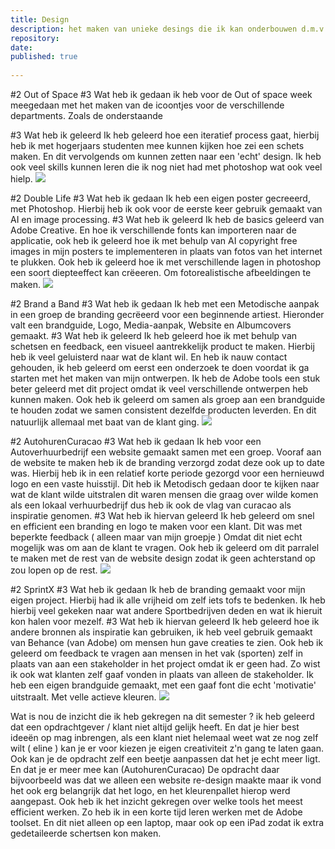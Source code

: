 ```yaml
---
title: Design
description: het maken van unieke desings die ik kan onderbouwen d.m.v documentatie
repository:
date: 
published: true
  
---
```


#2 Out of Space 
#3 Wat heb ik gedaan 
ik heb voor de Out of space week meegedaan met het maken van de icoontjes voor de verschillende departments. Zoals de onderstaande

#3 Wat heb ik geleerd 
Ik heb geleerd hoe een iteratief process gaat, hierbij heb ik met hogerjaars studenten mee kunnen kijken hoe zei een schets maken. 
En dit vervolgends om kunnen zetten naar een 'echt' design. Ik heb ook veel skills kunnen leren die ik nog niet had met photoshop wat ook veel hielp. 
![](/healthdepartment.png)

#2 Double Life
#3 Wat heb ik gedaan 
Ik heb een eigen poster gecreeerd, met Photoshop. Hierbij heb ik ook voor de eerste keer gebruik gemaakt van AI en image processing. 
#3 Wat heb ik geleerd
Ik heb de basics geleerd van Adobe Creative. En hoe ik verschillende fonts kan importeren naar de applicatie, 
ook heb ik geleerd hoe ik met behulp van AI copyright free images in mijn posters te implementeren in plaats van fotos van het internet te plukken. 
Ook heb ik geleerd hoe ik met verschillende lagen in photoshop een soort diepteeffect kan crëeeren. Om fotorealistische afbeeldingen te maken.
![](/Saaf.png)

#2 Brand a Band
#3 Wat heb ik gedaan 
Ik heb met een Metodische aanpak in een groep de branding gecrëeerd voor een beginnende artiest. Hieronder valt een 
brandguide, Logo, Media-aanpak, Website en Albumcovers gemaakt. 
#3 Wat heb ik geleerd
Ik heb geleerd hoe ik met behulp van schetsen en feedback, een visueel aantrekkelijk product te maken. 
Hierbij heb ik veel geluisterd naar wat de klant wil. En heb ik nauw contact gehouden, ik heb geleerd om eerst een onderzoek te doen voordat 
ik ga starten met het maken van mijn ontwerpen. Ik heb de Adobe tools een stuk beter geleerd met dit project omdat ik veel verschillende ontwerpen heb kunnen maken. 
Ook heb ik geleerd om samen als groep aan een brandguide te houden zodat we samen consistent dezelfde producten leverden. En dit natuurlijk allemaal met baat van de klant ging. 
![](/eline.jpg)


#2 AutohurenCuracao
#3 Wat heb ik gedaan 
Ik heb voor een Autoverhuurbedrijf een website gemaakt samen met een groep. Vooraf aan de website te maken heb ik de branding verzorgd zodat deze ook up to date was. 
Hierbij heb ik in een relatief korte periode gezorgd voor een hernieuwd logo en een vaste huisstijl. Dit heb ik Metodisch gedaan door te kijken naar wat de klant wilde uitstralen 
dit waren mensen die graag over wilde komen als een lokaal verhuurbedrijf dus heb ik ook de vlag van curacao als inspiratie genomen. 
#3 Wat heb ik hiervan geleerd 
Ik heb geleerd om snel en efficient een branding en logo te maken voor een klant. Dit was met beperkte feedback ( alleen maar van mijn groepje ) 
Omdat dit niet echt mogelijk was om aan de klant te vragen. Ook heb ik geleerd om dit parralel te maken met de rest van de website design zodat ik geen achterstand op zou lopen op de rest.
![](/curacao.png)

#2 SprintX 
#3 Wat heb ik gedaan 
Ik heb de branding gemaakt voor mijn eigen project. Hierbij had ik alle vrijheid om zelf iets tofs te bedenken. Ik heb hierbij veel gekeken naar wat andere Sportbedrijven deden en wat ik hieruit kon halen voor mezelf. 
#3 Wat heb ik hiervan geleerd 
Ik heb geleerd hoe ik andere bronnen als inspiratie kan gebruiken, ik heb veel gebruik gemaakt van Behance (van Adobe) om mensen hun gave creaties te zien. 
Ook heb ik geleerd om feedback te vragen aan mensen in het vak (sporten) zelf in plaats van aan een stakeholder in het project omdat ik er geen had. Zo wist ik ook wat klanten zelf gaaf vonden in plaats van alleen de stakeholder. 
Ik heb een eigen brandguide gemaakt, met een gaaf font die echt 'motivatie' uitstraalt. Met velle actieve kleuren.
![](/Gymstructure.png)




Wat is nou de inzicht die ik heb gekregen na dit semester ? 
ik heb geleerd dat een opdrachtgever / klant niet altijd gelijk heeft. En dat je hier best ideeën op mag inbrengen, als een klant niet helemaal weet wat ze nog zelf wilt ( eline ) kan je er voor kiezen je eigen creativiteit
z'n gang te laten gaan. Ook kan je de opdracht zelf een beetje aanpassen dat het je echt meer ligt. En dat je er meer mee kan (AutohurenCuracao) De opdracht daar bijvoorbeeld was dat we alleen een website re-design maakte
maar ik vond het ook erg belangrijk dat het logo, en het kleurenpallet hierop werd aangepast. Ook heb ik het inzicht gekregen over welke tools het meest efficient werken. Zo heb ik in een korte tijd leren werken met de Adobe toolset. 
En dit niet alleen op een laptop, maar ook op een iPad zodat ik extra gedetaileerde schertsen kon maken. 